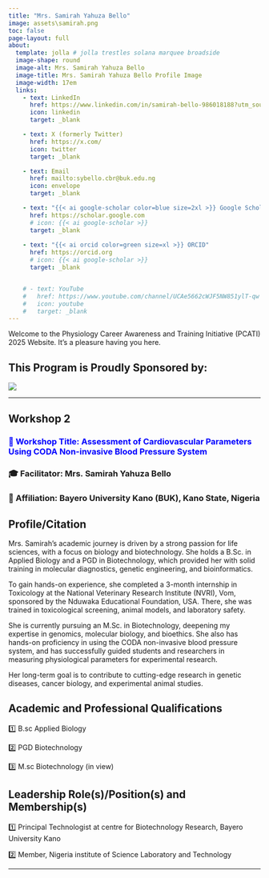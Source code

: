 ```yaml
---
title: "Mrs. Samirah Yahuza Bello"
image: assets\samirah.png
toc: false
page-layout: full
about: 
  template: jolla # jolla trestles solana marquee broadside
  image-shape: round
  image-alt: Mrs. Samirah Yahuza Bello
  image-title: Mrs. Samirah Yahuza Bello Profile Image
  image-width: 17em
  links:
    - text: LinkedIn
      href: https://www.linkedin.com/in/samirah-bello-986018188?utm_source=share&utm_campaign=share_via&utm_content=profile&utm_medium=android_app
      icon: linkedin
      target: _blank

    - text: X (formerly Twitter)
      href: https://x.com/
      icon: twitter
      target: _blank

    - text: Email
      href: mailto:sybello.cbr@buk.edu.ng
      icon: envelope
      target: _blank

    - text: "{{< ai google-scholar color=blue size=2xl >}} Google Scholar"
      href: https://scholar.google.com
      # icon: {{< ai google-scholar >}}
      target: _blank
    
    - text: "{{< ai orcid color=green size=xl >}} ORCID"
      href: https://orcid.org
      # icon: {{< ai google-scholar >}}
      target: _blank


    # - text: YouTube
    #   href: https://www.youtube.com/channel/UCAe5662cWJF5NW851ylT-qw
    #   icon: youtube
    #   target: _blank
---
```


Welcome to the Physiology Career Awareness and Training Initiative (PCATI) 2025 Website. It's a pleasure having you here.

## **This Program is Proudly Sponsored by:**

![](assets\the-physiological-society-logo.png)

------------------------------------------------------------------------

::: callout-note
## Workshop 2

### [💬 Workshop Title: Assessment of Cardiovascular Parameters Using CODA Non-invasive Blood Pressure System]{style="color: blue"}

### 🎓 Facilitator: Mrs. Samirah Yahuza Bello

### 🏢 Affiliation: Bayero University Kano (BUK), Kano State, Nigeria
:::

## Profile/Citation

Mrs. Samirah's academic journey is driven by a strong passion for life sciences, with a focus on biology and biotechnology. She holds a B.Sc. in Applied Biology and a PGD in Biotechnology, which provided her with solid training in molecular diagnostics, genetic engineering, and bioinformatics.

To gain hands-on experience, she completed a 3-month internship in Toxicology at the National Veterinary Research Institute (NVRI), Vom, sponsored by the Nduwaka Educational Foundation, USA. There, she was trained in toxicological screening, animal models, and laboratory safety.

She is currently pursuing an M.Sc. in Biotechnology, deepening my expertise in genomics, molecular biology, and bioethics. She also has hands-on proficiency in using the CODA non-invasive blood pressure system, and has successfully guided students and researchers in measuring physiological parameters for experimental research.

Her long-term goal is to contribute to cutting-edge research in genetic diseases, cancer biology, and experimental animal studies.

## Academic and Professional Qualifications

1️⃣ B.sc Applied Biology

2️⃣ PGD Biotechnology

3️⃣ M.sc Biotechnology (in view)

## Leadership Role(s)/Position(s) and Membership(s)

1️⃣ Principal Technologist at centre for Biotechnology Research, Bayero University Kano

2️⃣ Member, Nigeria institute of Science Laboratory and Technology

```{=html}
<!-- **Role:** Teaching and Research 

**Teaching Focus:** Training Medical, Allied Health Sciences and core Physiology and Anatomy students.

**Research Focus:** Investigating population specific mutations associated with cardiovascular and other diseases of public health concern

## Current Research Projects
➡️ Investigating genetic predisposition to preeclampsia in Northern Nigeria

➡️ Population Specific Mutations linked to familial hypercholesterolemia. -->
```

------------------------------------------------------------------------